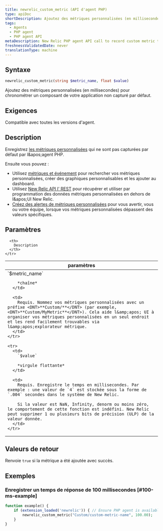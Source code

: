 ```yaml
---
title: newrelic_custom_metric (API d'agent PHP)
type: apiDoc
shortDescription: Ajoutez des métriques personnalisées (en millisecondes) pour chronométrer un composant de votre application non capturé par défaut.
tags:
  - Agents
  - PHP agent
  - PHP agent API
metaDescription: New Relic PHP agent API call to record custom metric timeslice data.
freshnessValidatedDate: never
translationType: machine
---
```


## Syntaxe

```php
newrelic_custom_metric(string $metric_name, float $value)
```

Ajoutez des métriques personnalisées (en millisecondes) pour chronométrer un composant de votre application non capturé par défaut.

## Exigences

Compatible avec toutes les versions d'agent.

## Description

Enregistrez [les métriques personnalisées](/docs/agents/manage-apm-agents/agent-data/custom-metrics) qui ne sont pas capturées par défaut par l&amp;apos;agent PHP.

Ensuite vous pouvez :

* Utilisez [métriques et événement](/docs/query-your-data/explore-query-data/data-explorer/introduction-data-explorer) pour rechercher vos métriques personnalisées, créer des graphiques personnalisables et les ajouter au dashboard.
* Utilisez [New Relic API l' REST](/docs/apis/rest-api-v2/requirements/new-relic-rest-api-v2-getting-started) pour récupérer et utiliser par programmation des données métriques personnalisées en dehors de l&amp;apos;UI New Relic.
* [Créez des alertes de métriques personnalisées](/docs/alerts/new-relic-alerts/configuring-alert-policies/define-custom-metrics-alert-condition) pour vous avertir, vous ou votre équipe, lorsque vos métriques personnalisées dépassent des valeurs spécifiques.

## Paramètres

<table>
  <thead>
    <tr>
      <th width="25%">
        paramètres
      </th>

      <th>
        Description
      </th>
    </tr>
  </thead>

  <tbody>
    <tr>
      <td>
        `$metric_name`

        *chaîne*
      </td>

      <td>
        Requis. Nommez vos métriques personnalisées avec un préfixe <DNT>**Custom/**</DNT> (par exemple, <DNT>**Custom/MyMetric**</DNT>). Cela aide l&amp;apos; UI à organiser vos métriques personnalisées en un seul endroit et les rend facilement trouvables via l&amp;apos;explorateur métrique.
      </td>
    </tr>

    <tr>
      <td>
        `$value`

        *virgule flottante*
      </td>

      <td>
        Requis. Enregistre le temps en millisecondes. Par exemple : une valeur de `4` est stockée sous la forme de `.004` secondes dans le système de New Relic.

        Si la valeur est NaN, Infinity, denorm ou moins zéro, le comportement de cette fonction est indéfini. New Relic peut supprimer 1 ou plusieurs bits de précision (ULP) de la valeur donnée.
      </td>
    </tr>
  </tbody>
</table>

## Valeurs de retour

Renvoie `true` si la métrique a été ajoutée avec succès.

## Exemples

### Enregistrer un temps de réponse de 100 millisecondes [#100-ms-example]

```php
function example() {
    if (extension_loaded('newrelic')) { // Ensure PHP agent is available
        newrelic_custom_metric("Custom/custom-metric-name", 100.00);
    }
}
```
